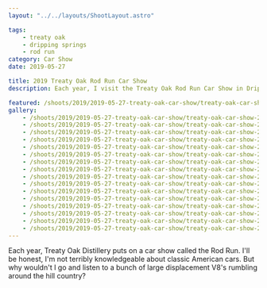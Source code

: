 ```yaml
---
layout: "../../layouts/ShootLayout.astro"

tags:
    - treaty oak
    - dripping springs
    - rod run
category: Car Show
date: 2019-05-27

title: 2019 Treaty Oak Rod Run Car Show
description: Each year, I visit the Treaty Oak Rod Run Car Show in Dripping Springs, TX

featured: /shoots/2019/2019-05-27-treaty-oak-car-show/treaty-oak-car-show-2019_005.jpg
gallery:
    - /shoots/2019/2019-05-27-treaty-oak-car-show/treaty-oak-car-show-2019_001.jpg
    - /shoots/2019/2019-05-27-treaty-oak-car-show/treaty-oak-car-show-2019_002.jpg
    - /shoots/2019/2019-05-27-treaty-oak-car-show/treaty-oak-car-show-2019_003.jpg
    - /shoots/2019/2019-05-27-treaty-oak-car-show/treaty-oak-car-show-2019_004.jpg
    - /shoots/2019/2019-05-27-treaty-oak-car-show/treaty-oak-car-show-2019_005.jpg
    - /shoots/2019/2019-05-27-treaty-oak-car-show/treaty-oak-car-show-2019_006.jpg
    - /shoots/2019/2019-05-27-treaty-oak-car-show/treaty-oak-car-show-2019_007.jpg
    - /shoots/2019/2019-05-27-treaty-oak-car-show/treaty-oak-car-show-2019_008.jpg
    - /shoots/2019/2019-05-27-treaty-oak-car-show/treaty-oak-car-show-2019_009.jpg
    - /shoots/2019/2019-05-27-treaty-oak-car-show/treaty-oak-car-show-2019_010.jpg
    - /shoots/2019/2019-05-27-treaty-oak-car-show/treaty-oak-car-show-2019_011.jpg
    - /shoots/2019/2019-05-27-treaty-oak-car-show/treaty-oak-car-show-2019_012.jpg
    - /shoots/2019/2019-05-27-treaty-oak-car-show/treaty-oak-car-show-2019_013.jpg
    - /shoots/2019/2019-05-27-treaty-oak-car-show/treaty-oak-car-show-2019_014.jpg
    - /shoots/2019/2019-05-27-treaty-oak-car-show/treaty-oak-car-show-2019_015.jpg
    - /shoots/2019/2019-05-27-treaty-oak-car-show/treaty-oak-car-show-2019_016.jpg
---
```


Each year, Treaty Oak Distillery puts on a car show called the Rod Run. I'll be honest, I'm not terribly knowledgeable about classic American cars. But why wouldn't I go and listen to a bunch of large displacement V8's rumbling around the hill country?
